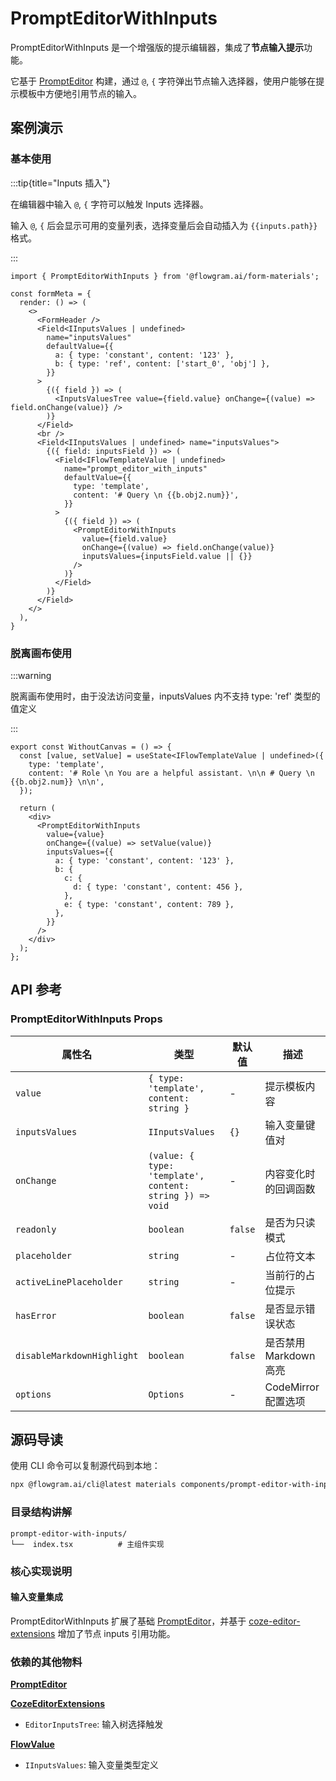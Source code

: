 
# PromptEditorWithInputs

PromptEditorWithInputs 是一个增强版的提示编辑器，集成了**节点输入提示**功能。

它基于 [PromptEditor](./prompt-editor) 构建，通过 `@`, `{` 字符弹出节点输入选择器，使用户能够在提示模板中方便地引用节点的输入。

## 案例演示

### 基本使用

:::tip{title="Inputs 插入"}

在编辑器中输入 `@`, `{` 字符可以触发 Inputs 选择器。

输入 `@`, `{` 后会显示可用的变量列表，选择变量后会自动插入为 `{{inputs.path}}` 格式。

:::

<BasicStory />

```tsx pure title="form-meta.tsx"
import { PromptEditorWithInputs } from '@flowgram.ai/form-materials';

const formMeta = {
  render: () => (
    <>
      <FormHeader />
      <Field<IInputsValues | undefined>
        name="inputsValues"
        defaultValue={{
          a: { type: 'constant', content: '123' },
          b: { type: 'ref', content: ['start_0', 'obj'] },
        }}
      >
        {({ field }) => (
          <InputsValuesTree value={field.value} onChange={(value) => field.onChange(value)} />
        )}
      </Field>
      <br />
      <Field<IInputsValues | undefined> name="inputsValues">
        {({ field: inputsField }) => (
          <Field<IFlowTemplateValue | undefined>
            name="prompt_editor_with_inputs"
            defaultValue={{
              type: 'template',
              content: '# Query \n {{b.obj2.num}}',
            }}
          >
            {({ field }) => (
              <PromptEditorWithInputs
                value={field.value}
                onChange={(value) => field.onChange(value)}
                inputsValues={inputsField.value || {}}
              />
            )}
          </Field>
        )}
      </Field>
    </>
  ),
}
```

### 脱离画布使用

:::warning

脱离画布使用时，由于没法访问变量，inputsValues 内不支持 type: 'ref' 类型的值定义

:::

<WithoutCanvas />

```tsx pure title="with-canvas.tsx"
export const WithoutCanvas = () => {
  const [value, setValue] = useState<IFlowTemplateValue | undefined>({
    type: 'template',
    content: '# Role \n You are a helpful assistant. \n\n # Query \n {{b.obj2.num}} \n\n',
  });

  return (
    <div>
      <PromptEditorWithInputs
        value={value}
        onChange={(value) => setValue(value)}
        inputsValues={{
          a: { type: 'constant', content: '123' },
          b: {
            c: {
              d: { type: 'constant', content: 456 },
            },
            e: { type: 'constant', content: 789 },
          },
        }}
      />
    </div>
  );
};
```


## API 参考

### PromptEditorWithInputs Props

| 属性名 | 类型 | 默认值 | 描述 |
|--------|------|--------|------|
| `value` | `{ type: 'template', content: string }` | - | 提示模板内容 |
| `inputsValues` | `IInputsValues` | `{}` | 输入变量键值对 |
| `onChange` | `(value: { type: 'template', content: string }) => void` | - | 内容变化时的回调函数 |
| `readonly` | `boolean` | `false` | 是否为只读模式 |
| `placeholder` | `string` | - | 占位符文本 |
| `activeLinePlaceholder` | `string` | - | 当前行的占位提示 |
| `hasError` | `boolean` | `false` | 是否显示错误状态 |
| `disableMarkdownHighlight` | `boolean` | `false` | 是否禁用Markdown高亮 |
| `options` | `Options` | - | CodeMirror 配置选项 |




## 源码导读

<SourceCode
  href="https://github.com/bytedance/flowgram.ai/tree/main/packages/materials/form-materials/src/components/prompt-editor-with-inputs"
/>

使用 CLI 命令可以复制源代码到本地：

```bash
npx @flowgram.ai/cli@latest materials components/prompt-editor-with-inputs
```

### 目录结构讲解

```
prompt-editor-with-inputs/
└──  index.tsx          # 主组件实现
```

### 核心实现说明

#### 输入变量集成

PromptEditorWithInputs 扩展了基础 [PromptEditor](./prompt-editor)，并基于 [coze-editor-extensions](./coze-editor-extensions) 增加了节点 inputs 引用功能。


### 依赖的其他物料

[**PromptEditor**](./prompt-editor)

[**CozeEditorExtensions**](./coze-editor-extensions)
- `EditorInputsTree`: 输入树选择触发

[**FlowValue**](../common/flow-value)
- `IInputsValues`: 输入变量类型定义


